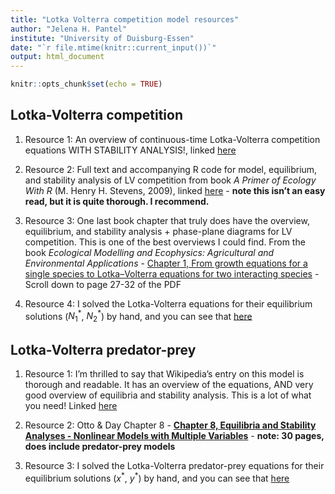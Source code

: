 ```yaml
---
title: "Lotka Volterra competition model resources"
author: "Jelena H. Pantel"
institute: "University of Duisburg-Essen"
date: "`r file.mtime(knitr::current_input())`"
output: html_document
---
```


```r
knitr::opts_chunk$set(echo = TRUE)
```

## Lotka-Volterra competition

1. Resource 1: An overview of continuous-time Lotka-Volterra competition equations WITH STABILITY ANALYSIS!, linked [here](https://www.uwyo.edu/dbmcd/popecol/marlects/lect20.html)

2. Resource 2: Full text and accompanying R code for model, equilibrium, and stability analysis of LV competition from book *A Primer of Ecology With R* (M. Henry H. Stevens, 2009), linked [here](https://hankstevens.github.io/Primer-of-Ecology/competition.html) - **note this isn't an easy read, but it is quite thorough. I recommend.**

3. Resource 3: One last book chapter that truly does have the overview, equilibrium, and stability analysis + phase-plane diagrams for LV competition. This is one of the best overviews I could find. From the book *Ecological Modelling and Ecophysics: Agricultural and Environmental Applications* - [Chapter 1, From growth equations for a single species to Lotka–Volterra equations for two interacting species](./media/Fort_Ch1.pdf) - Scroll down to page 27-32 of the PDF

4. Resource 4: I solved the Lotka-Volterra equations for their equilibrium solutions ($N^*_1$, $N^*_2$) by hand, and you can see that [here](./media/JP_LVcomp_solution.pdf) 

## Lotka-Volterra predator-prey

1. Resource 1: I'm thrilled to say that Wikipedia's entry on this model is thorough and readable. It has an overview of the equations, AND very good overview of equilibria and stability analysis. This is a lot of what you need! Linked [here](https://en.wikipedia.org/wiki/Lotka–Volterra_equations)

2. Resource 2: Otto & Day Chapter 8 - [__Chapter 8, Equilibria and Stability Analyses - Nonlinear Models with Multiple Variables__](./media/OttoDay_Ch8.pdf) - **note: 30 pages, does include predator-prey models**

3. Resource 3: I solved the Lotka-Volterra predator-prey equations for their equilibrium solutions ($x^*$, $y^*$) by hand, and you can see that [here](./media/JP_LVpredprey_solution.pdf)